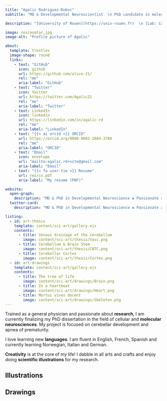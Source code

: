 ```yaml
---
title: "Agalic Rodriguez-Duboc"
subtitle: "MD & Developmental Neuroscientist  \n PhD candidate in molecular and cellular neurosciences  \n Passionate about Science, Arts, and Books  \n {{< iconify twemoji flag-dominican-republic >}} ▪️ {{< iconify twemoji flag-france >}} ▪️ {{< iconify twemoji flag-united-states >}} ▪ {{< iconify twemoji flag-norway >}}"

description: "[University of Rouen](https://univ-rouen.fr)  \n [Lab: Cancer and Brain Genomics](https://irib.univ-rouen.fr/index.php?info=entites&id=69)"

image: res/avatar.jpg
image-alt: "Profile picture of Agalic"

about:
  template: trestles
  image-shape: round
  links:
    - text: "GitHub"
      icon: github
      url: https://github.com/alice-21/
      rel: "me"
      aria-label: "GitHub"
    - text: "Twitter"
      icon: twitter
      url: https://twitter.com/Agalic21
      rel: "me"
      aria-label: "Twitter"
    - text: LinkedIn
      icon: linkedin
      url: https://linkedin.com/in/agalic-rd
      rel: "me"
      aria-label: "LinkedIn"
    - text: "{{< ai orcid >}} ORCID"
      url: https://orcid.org/0000-0002-2084-3780
      rel: "me"
      aria-label: "ORCID"
    - text: "Email"
      icon: envelope
      url: "mailto:agalic.rd+site@gmail.com"
      aria-label: "Email"
    - text: "{{< fa user-tie >}} Resume"
      url: res/cv.pdf
      aria-label: "My resume (PDF)"

website:
  open-graph:
    description: "MD & PhD in Developmental Neuroscience ◈ Passionate about Science, Arts, and Books"
  twitter-card:
    description: "MD & PhD in Developmental Neuroscience ◈ Passionate about Science, Arts, and Books"

listing:
  - id: art-thesis
    template: content/sci-art/gallery.ejs
    contents:
      - title: Venous drainage of the cerebellum
        image: content/sci-art/thesis/Vasc.png
      - title: Cerebellum & Brain Stem
        image: content/sci-art/thesis/CBTC.png
      - title: Cerebellar Cortex
        image: content/sci-art/thesis/Cortex.png
  - id: art-drawings
    template: content/sci-art/gallery.ejs
    contents:
      - title: The tree of life
        image: content/sci-art/drawings/Brain.png
      - title: In a heartbeat
        image: content/sci-art/drawings/Heart.png
      - title: Mortui vivos docent
        image: content/sci-art/drawings/Skeleton.png
---
```


::: {.column-page}

Trained as a general physician and passionate about **research**, I am currently finalizing my PhD dissertation in the field of cellular
and **molecular neurosciences**. My project is focused on cerebellar development and apnea of prematurity.

I love learning new **languages**. I am fluent in English, French, Spanish and currently learning Norwegian, Italian and German.

**Creativity** is at the core of my life! I dabble in all arts and crafts and enjoy doing **scientific illustrations** for my research.

::::{.panel-tabset}

## Illustrations

:::::{#art-thesis}
:::::

## Drawings

:::::{#art-drawings}
:::::

::::

:::